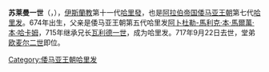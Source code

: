 {{unreferenced|time=2016-11-04T00:40:32+00:00}}
{{NoteTA
|G1=伊斯蘭
}}{{Infobox monarch
| name            =蘇萊曼一世
| reign           =715年2月23日 – 717年9月22日
| full name       =Sulayman ibn Abd al-Malik
| titles          =
| predecessor     =[[瓦利德一世|瓦利德一世]]
| successor       =[[歐麥爾二世|歐麥爾二世]]
| royal house     =
| dynasty         =[[倭马亚王朝|倭马亚王朝]]
| father          =[[阿卜杜勒-馬利克·本·馬爾萬·本·哈卡姆|阿卜杜勒-馬利克·本·馬爾萬·本·哈卡姆]]
| birth_date   =674年
| death_date   =717年9月21日
|}}
'''苏莱曼一世'''（{{lang-ar| الوليد بن عبد الملك}}，{{bd|674年||717年|9月21日|}}），[[伊斯蘭教|伊斯蘭教]]第十一代[[哈里發|哈里發]]，也是[[阿拉伯帝国|阿拉伯帝国]][[倭马亚王朝|倭马亚王朝]]第七代[[哈里发|哈里发]]。674年出生，父亲是倭马亚王朝第五代哈里发[[阿卜杜勒-馬利克·本·馬爾萬·本·哈卡姆|阿卜杜勒-馬利克·本·馬爾萬·本·哈卡姆]]，715年继承兄长[[瓦利德一世|瓦利德一世]]，成为哈里发。717年9月22日去世，堂弟[[欧麦尔二世|欧麦尔二世]]即位。

{{s-start}}
{{s-hou|[[倭馬亞王朝|倭馬亞王朝]]||674年||717年}}
{{s-rel|su}}
{{s-bef|before=[[瓦利德一世|瓦利德一世]]}}
{{s-ttl|title=[[伊斯蘭教|伊斯蘭教]]第十一代[[哈里發列表|哈里發]]|years=715年－717年}}
{{s-aft|after=[[歐麥爾二世|歐麥爾二世]]}}
{{s-end}}
{{倭马亚王朝}}
{{Authority control}}
[[Category:倭马亚王朝哈里发|Category:倭马亚王朝哈里发]]